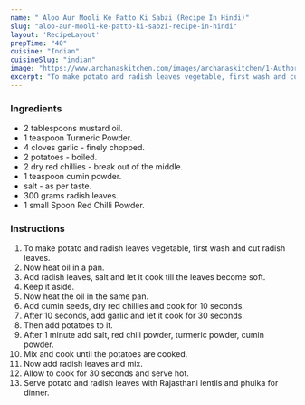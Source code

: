 ---
name: " Aloo Aur Mooli Ke Patto Ki Sabzi (Recipe In Hindi)"
slug: "aloo-aur-mooli-ke-patto-ki-sabzi-recipe-in-hindi"
layout: 'RecipeLayout'
prepTime: "40"
cuisine: "Indian"
cuisineSlug: "indian"
image: "https://www.archanaskitchen.com/images/archanaskitchen/1-Author/Hina_Gujral/Mooli_ke_Patton_ka_Sabzi_Radish_Leaves_Saute.jpg"
excerpt: "To make potato and radish leaves vegetable, first wash and cut radish leaves"
---

### Ingredients

-  2 tablespoons mustard oil.
-  1 teaspoon Turmeric Powder.
-  4 cloves garlic - finely chopped.
-  2 potatoes - boiled.
-  2 dry red chillies - break out of the middle.
-  1 teaspoon cumin powder.
-  salt - as per taste.
- 300 grams radish leaves.
-  1 small Spoon Red Chilli Powder.

### Instructions

1. To make potato and radish leaves vegetable, first wash and cut radish leaves.
1. Now heat oil in a pan.
1. Add radish leaves, salt and let it cook till the leaves become soft.
1. Keep it aside.
1. Now heat the oil in the same pan.
1. Add cumin seeds, dry red chillies and cook for 10 seconds.
1. After 10 seconds, add garlic and let it cook for 30 seconds.
1. Then add potatoes to it.
1. After 1 minute add salt, red chili powder, turmeric powder, cumin powder.
1. Mix and cook until the potatoes are cooked.
1. Now add radish leaves and mix.
1. Allow to cook for 30 seconds and serve hot.
1. Serve potato and radish leaves with Rajasthani lentils and phulka for dinner.
